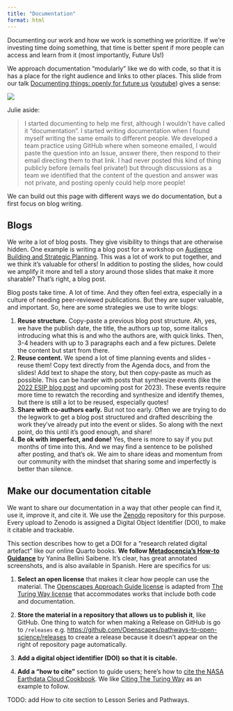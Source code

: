 ```yaml
---
title: "Documentation"
format: html
---
```


Documenting our work and how we work is something we prioritize. If we're investing time doing something, that time is better spent if more people can access and learn from it (most importantly, Future Us!)

We approach documentation "modularly" like we do with code, so that it is has a place for the right audience and links to other places. This slide from our talk [Documenting things: openly for future us](https://openscapes.github.io/documenting-things) ([youtube](https://www.youtube.com/watch?v=OVM5Ok7W1NQ)) gives a sense:

![](images/documenting-things-onboarding.png){fig-alt="image of three onboarding books with different audiences" fig-align="center"}

Julie aside:

> I started documenting to help me first, although I wouldn't have called it "documentation". I started writing documentation when I found myself writing the same emails to different people. We developed a team practice using GitHub where when someone emailed, I would paste the question into an Issue, answer there, then respond to their email directing them to that link. I had never posted this kind of thing publicly before (emails feel private!) but through discussions as a team we identified that the content of the question and answer was not private, and posting openly could help more people!

We can build out this page with different ways we do documentation, but a first focus on blog writing.

## Blogs

We write a lot of blog posts. They give visibility to things that are otherwise hidden. One example is writing a blog post for a workshop on [Audience Building and Strategic Planning](https://www.openscapes.org/blog/2021/01/06/audience-building/). This was a lot of work to put together, and we think it's valuable for others! In addition to posting the slides, how could we amplify it more and tell a story around those slides that make it more sharable? That's right, a blog post.

Blog posts take time. A lot of time. And they often feel extra, especially in a culture of needing peer-reviewed publications. But they are super valuable, and important. So, here are some strategies we use to write blogs:

1.  **Reuse structure.** Copy-paste a previous blog post structure. Ah, yes, we have the publish date, the title, the authors up top, some italics introducing what this is and who the authors are, with quick links. Then, 3-4 headers with up to 3 paragraphs each and a few pictures. Delete the content but start from there.
2.  **Reuse content.** We spend a lot of time planning events and slides - reuse them! Copy text directly from the Agenda docs, and from the slides! Add text to shape the story, but then copy-paste as much as possible. This can be harder with posts that synthesize events (like the [2022 ESIP blog post](https://www.openscapes.org/blog/2021/01/06/audience-building/) and upcoming post for 2023). These events require more time to rewatch the recording and synthesize and identify themes, but there is still a lot to be reused, especially quotes!
3.  **Share with co-authors early.** But not too early. Often we are trying to do the legwork to get a blog post structured and drafted describing the work they've already put into the event or slides. So along with the next point, do this until it's good enough, and share!
4.  **Be ok with imperfect, and done!** Yes, there is more to say if you put months of time into this. And we may find a sentence to be polished after posting, and that's ok. We aim to share ideas and momentum from our community with the mindset that sharing some and imperfectly is better than silence.

## Make our documentation citable

We want to share our documentation in a way that other people can find it, use it, improve it, and cite it. We use the [Zenodo](tooling.md#sec-zenodo) repository for this purpose. Every upload to Zenodo is assigned a Digital Object Identifier (DOI), to make it citable and trackable.

This section describes how to get a DOI for a "research related digital artefact" like our online Quarto books. **We follow [Metadocencia's How-to Guidance](https://www.metadocencia.org/en/post/compartirmaterialdoi/)** by Yanina Bellini Saibene. It's clear, has great annotated screenshots, and is also available in Spanish. Here are specifics for us:

1.  **Select an open license** that makes it clear how people can use the material. The [Openscapes Approach Guide license](https://github.com/Openscapes/approach-guide/blob/main/LICENSE.md) is adapted from [The Turing Way license](https://github.com/alan-turing-institute/the-turing-way/blob/main/LICENSE.md) that accommodates works that include both code and documentation.

2.  **Store the material in a repository that allows us to publish it**, like GitHub. One thing to watch for when making a Release on GitHub is go to `/releases` e.g. <https://github.com/Openscapes/pathways-to-open-science/releases> to create a release because it doesn't appear on the right of repository page automatically.

3.  **Add a digital object identifier (DOI) so that it is citable.**

4.  **Add a "how to cite"** section to guide users; here's how to [cite the NASA Earthdata Cloud Cookbook](https://nasa-openscapes.github.io/earthdata-cloud-cookbook/#citation). We like [Citing The Turing Way](https://the-turing-way.netlify.app/index.html#citing-the-turing-way) as an example to follow.

TODO: add How to cite section to Lesson Series and Pathways.
